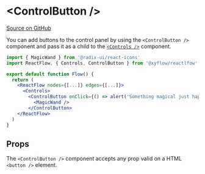 # &lt;ControlButton />

[Source on GitHub](https://github.com/wbkd/react-flow/blob/f919cb152dd5a92ec3b4d7e4568ffe099bc2af39/packages/react/src/additional-components/Controls/ControlButton.tsx#L6)

You can add buttons to the control panel by using the `<ControlButton />` component
and pass it as a child to the [`<Controls />`](./Controls) component.

```jsx
import { MagicWand } from '@radix-ui/react-icons'
import ReactFlow, { Controls, ControlButton } from '@xyflow/reactlfow'

export default function Flow() {
  return (
    <ReactFlow nodes={[...]} edges={[...]}>
      <Controls>
        <ControlButton onClick={() => alert('Something magical just happened. ✨')}>
          <MagicWand />
        </ControlButton>
    </ReactFlow>
  )
}
```

## Props

The `<ControlButton />` component accepts any prop valid on a HTML `<button />`
element.
